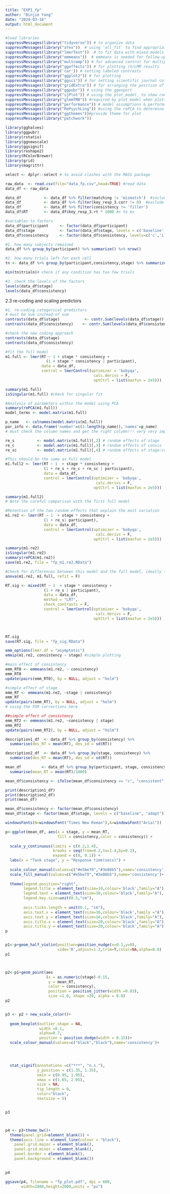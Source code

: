 ```yaml
---
title: "EXP1_fp"
author: "Binjie Yang"
date: "2024-03-16"
output: html_document
---
```

```r

#load libraries
suppressMessages(library("tidyverse")) # to organize data
suppressMessages(library("afex"))  # using 'all_fit' to find appropriate optimizer; and 'mixed' for significance test
suppressMessages(library("lmerTest"))  # to fit data with mixed models
suppressMessages(library("emmeans"))  # emmeans is needed for follow-up tests 
suppressMessages(library("multcomp")) # for advanced control for multiple testing/Type 1 errors. using 'update' for post-hoc comp
suppressMessages(library("ggeffects")) # for plotting (G)LMM results
suppressMessages(library('car')) # setting labeled contrasts
suppressMessages(library("ggplot2")) # for plotting
suppressMessages(library("ggsci")) # for setting scientific journal color palettes 
suppressMessages(library("gridExtra")) # for arranging the position of figures
suppressMessages(library("ggpubr")) # using the ggexport
suppressMessages(library("sjPlot")) # using the plot_model, to show random and fixed effects.
suppressMessages(library("glmmTMB")) #required by plot_model when plotting random effects
suppressMessages(library("performance")) # model assumptions & performance, to use check_model for model assumptions
suppressMessages(library("RePsychLing")) #using the rePCA to determine redundant random effects
suppressMessages(library("ggthemes"))#provide theme for plot
suppressMessages(library("patchwork")) 

library(gghalves)
library(ggpubr)
library(rstatix)
library(ggnewscale)
library(ggsignif)
library(reshape2)
library(RColorBrewer)
library(grid)
library(magrittr)

select <- dplyr::select # to avoid clashes with the MASS package

```


```r

raw_data  <- read.csv(file="data_fp.csv",head=TRUE) #read data
data_df <- raw_data

```


```r

data_df          <- data_df %>% filter(matching != 'mismatch')  #include only match trials
data_df          <- data_df %>% filter(key_resp_3.corr != 0)  #exclude false response
data_df          <- data_df %>% filter(consistency != 'filler')
data_df$RT       <- data_df$key_resp_3.rt * 1000 #s to ms

#variables to factors
data_df$participant     <- factor(data_df$participant)
data_df$stage           <- factor(data_df$stage, levels = c('baseline', 'adapt'))
data_df$consistency     <- factor(data_df$consistency, levels=c('c','i'))

```


```r

#1. how many subjects remained
data_df %>% group_by(participant) %>% summarize() %>% nrow()

#2. how many trials left for each cell
tn <- data_df %>% group_by(participant,consistency,stage) %>% summarize(trialn=length(participant)) %>% ungroup()

min(tn$trialn)# check if any condition has too few trials

#3. check the levels of the factors
levels(data_df$stage)
levels(data_df$consistency)

```

2.3 re-coding and scaling predictors
```r

#1. re-coding categorical predictors
# must be Sum instead of sum
contrasts(data_df$stage)           <- contr.Sum(levels(data_df$stage)) 
contrasts(data_df$consistency)    <- contr.Sum(levels(data_df$consistency))

#check the new coding approach
contrasts(data_df$stage)
contrasts(data_df$consistency)

```

```r

#fit the full model
m1.full <- lmer(RT ~ 1 + stage * consistency + 
                  (1 + stage * consistency | participant), 
                data = data_df,
                control = lmerControl(optimizer = 'bobyqa',
                                       calc.derivs = F,
                                       optCtrl = list(maxfun = 2e5)))

summary(m1.full)
isSingular(m1.full) #check for singular fit

```

```r

#Analysis of parameters within the model using PCA
summary(rePCA(m1.full)) 
model_terms <- model.matrix(m1.full)

p_name   <- colnames(model.matrix(m1.full)) 
par_info <- data.frame('number'=c(1:length(p_name)),'names'=p_name)  
# must check the column names and get the right column!!! very very important.

```


```r

re_s          <- model.matrix(m1.full)[,2] # random effects of stage
re_c          <- model.matrix(m1.full)[,3] # random effects of consis
re_sc         <- model.matrix(m1.full)[,4] # random effects of stage:consis

#This should be the same as Full model
m1.full2 <- lmer(RT ~ 1  + stage * consistency +
                 (1 + re_s + re_c + re_sc | participant), 
                 data = data_df,
                 control = lmerControl(optimizer = 'bobyqa',
                                        calc.derivs = F,
                                       optCtrl = list(maxfun = 2e5)))

summary(m1.full2)
# Note the careful comparison with the first full model

```


```r

#Retention of the two random effects that explain the most variation
m1.re2 <- lmer(RT ~ 1  + stage * consistency +
                 (1 + re_s| participant), 
                 data = data_df,
                 control = lmerControl(optimizer = 'bobyqa',
                                        calc.derivs = F,
                                       optCtrl = list(maxfun = 2e5)))

summary(m1.re2)
isSingular(m1.re2)
summary(rePCA(m1.re2))
save(m1.re2, file = "fp_m1.re2.RData")

```


```r

#Check for differences between this model and the full model, ideally there should be no differences
anova(m1.re2, m1.full, refit = F)

```


```r

RT.sig <- mixed(RT ~ 1  + stage * consistency +
                 (1 + re_s | participant), 
                 data = data_df,
                 method = "LRT",
                 check_contrasts = F,
                 control = lmerControl(optimizer = 'bobyqa',
                                        calc.derivs = F,
                                       optCtrl = list(maxfun = 2e5)))



RT.sig
save(RT.sig, file = "fp_sig.RData")

```


```r

emm_options(lmer.df = "asymptotic") 
emmip(m1.re2, consistency ~ stage) #simple plotting

#main effect of consistency
emm_RT0 <- emmeans(m1.re2, ~ consistency)
emm_RT0
update(pairs(emm_RT0), by = NULL, adjust = "holm") 

#simple effect of stage
emm_RT <- emmeans(m1.re2, ~stage | consistency)
emm_RT
update(pairs(emm_RT), by = NULL, adjust = "holm") 
# using the FDR corrections here

##simple effect of consistency
emm_RT2 <- emmeans(m1.re2, ~consistency | stage)
emm_RT2
update(pairs(emm_RT2), by = NULL, adjust = "holm") 

```


```r

description1_df  <- data_df %>% group_by(consistency) %>%
  summarise(des_RT = mean(RT), des_sd = sd(RT))

description2_df  <- data_df %>% group_by(stage, consistency) %>%
  summarise(des_RT = mean(RT), des_sd = sd(RT))

mean_df         <- data_df %>% group_by(participant, stage, consistency) %>%
  summarise(mean_RT = mean(RT)/1000)

mean_df$consistency <- ifelse(mean_df$consistency == "c", "consistent", "inconsistent")

print(description1_df)
print(description2_df)
print(mean_df)

```


```r

mean_df$consistency <- factor(mean_df$consistency)  
mean_df$stage <- factor(mean_df$stage, levels = c("baseline", "adapt"))

```



```r

windowsFonts(N=windowsFont("Times New Roman"),A=windowsFont("Arial")) 

p<-ggplot(mean_df, aes(x = stage, y = mean_RT, 
                       fill = consistency,color = consistency)) +
  
  scale_y_continuous(limits = c(0.2,1.4),
                     breaks = seq(from=0.2,to=1.4,by=0.2),
                     expand = c(0, 0.1)) +
  labs(x = "Task stage", y = "Response time(secs)") +
  
  scale_colour_manual(values=c("#e5be79","#3e86b5"),name='consistency')+
  scale_fill_manual(values=c("#e5be79","#3e86b5"),name='consistency')+
  
  theme(legend.position="right",
        legend.title = element_text(size=10,colour='black',family="A"),
        legend.text = element_text(size=10,colour='black',family="A"),
        legend.key.size=unit(0.5,"cm"),
        
        axis.ticks.length = unit(0.1, "cm"),
        axis.text.x = element_text(size=16,colour='black',family ="A"),
        axis.text.y = element_text(size=16,colour='black',family="A"),
        axis.title.x = element_text(size=20,colour='black',family="A"),
        axis.title.y = element_text(size=20,colour='black',family="A"))
p


p1<-p+geom_half_violin(position=position_nudge(x=0.1,y=0),
                       side='R',adjust=1.2,trim=T,color=NA,alpha=0.8)
p1



p2<-p1+geom_point(aes
                  (x = as.numeric(stage)-0.15,
                   y = mean_RT,
                   color = consistency),
                   position = position_jitter(width =0.03),
                   size =1.0, shape =20, alpha = 0.8)
p2


p3 <- p2 + new_scale_color()+    
  
  geom_boxplot(outlier.shape = NA, 
               width =0.1,
               alpha=0.7,
               position = position_dodge(width = 0.15))+  
  scale_colour_manual(values=c("black","black"),name='consistency')+

  


  stat_signif(annotations =c("***", "n.s."),
              y_position = c(1.35, 1.35),
              xmin = c(0.95, 1.95),
              xmax = c(1.05, 2.05),
              size = NA,  
              tip_length = 0, 
              color="black",
              textsize = 5) 


p3



p4 <- p3+theme_bw()+  
  theme(panel.grid=element_blank()) +
  theme(axis.line = element_line(colour = "black"),
    panel.grid.major = element_blank(),
    panel.grid.minor = element_blank(),
    panel.border = element_blank(),
    panel.background = element_blank())
    

p4
```


```r

ggsave(p4, filename = "fp_plot.pdf", dpi = 600,
       width=2800,height=2000,units = "px")

```
